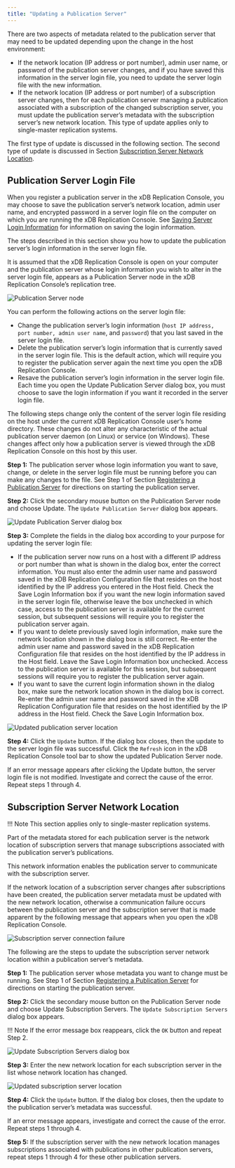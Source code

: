```yaml
---
title: "Updating a Publication Server"
---
```


<div id="updating_publication_server" class="registered_link"></div>

There are two aspects of metadata related to the publication server that may need to be updated depending upon the change in the host environment:

-   If the network location (IP address or port number), admin user name, or password of the publication server changes, and if you have saved this information in the server login file, you need to update the server login file with the new information.
-   If the network location (IP address or port number) of a subscription server changes, then for each publication server managing a publication associated with a subscription of the changed subscription server, you must update the publication server’s metadata with the subscription server’s new network location. This type of update applies only to single-master replication systems.

The first type of update is discussed in the following section. The second type of update is discussed in Section [Subscription Server Network Location](#sub_server_network_loc).

## Publication Server Login File

When you register a publication server in the xDB Replication Console, you may choose to save the publication server’s network location, admin user name, and encrypted password in a server login file on the computer on which you are running the xDB Replication Console. See [Saving Server Login Information](../../04_intro_xdb_console/#saving_server_login_info) for information on saving the login information.

The steps described in this section show you how to update the publication server’s login information in the server login file.

It is assumed that the xDB Replication Console is open on your computer and the publication server whose login information you wish to alter in the server login file, appears as a Publication Server node in the xDB Replication Console’s replication tree.

![Publication Server node](../../images/image236.png)

You can perform the following actions on the server login file:

-   Change the publication server’s login information (`host IP address, port number, admin user name`, and `password`) that you last saved in the server login file.
-   Delete the publication server’s login information that is currently saved in the server login file. This is the default action, which will require you to register the publication server again the next time you open the xDB Replication Console.
-   Resave the publication server’s login information in the server login file. Each time you open the Update Publication Server dialog box, you must choose to save the login information if you want it recorded in the server login file.

The following steps change only the content of the server login file residing on the host under the current xDB Replication Console user’s home directory. These changes do not alter any characteristic of the actual publication server daemon (on Linux) or service (on Windows). These changes affect only how a publication server is viewed through the xDB Replication Console on this host by this user.

**Step 1:** The publication server whose login information you want to save, change, or delete in the server login file must be running before you can make any changes to the file. See Step 1 of Section [Registering a Publication Server](../../05_smr_operation/02_creating_publication/01_registering_publication_server/#registering_publication_server) for directions on starting the publication server.

**Step 2:** Click the secondary mouse button on the Publication Server node and choose Update. The `Update Publication Server` dialog box appears.

![Update Publication Server dialog box](../../images/image237.png)

**Step 3:** Complete the fields in the dialog box according to your purpose for updating the server login file:

-   If the publication server now runs on a host with a different IP address or port number than what is shown in the dialog box, enter the correct information. You must also enter the admin user name and password saved in the xDB Replication Configuration file that resides on the host identified by the IP address you entered in the Host field. Check the Save Login Information box if you want the new login information saved in the server login file, otherwise leave the box unchecked in which case, access to the publication server is available for the current session, but subsequent sessions will require you to register the publication server again.
-   If you want to delete previously saved login information, make sure the network location shown in the dialog box is still correct. Re-enter the admin user name and password saved in the xDB Replication Configuration file that resides on the host identified by the IP address in the Host field. Leave the Save Login Information box unchecked. Access to the publication server is available for this session, but subsequent sessions will require you to register the publication server again.
-   If you want to save the current login information shown in the dialog box, make sure the network location shown in the dialog box is correct. Re-enter the admin user name and password saved in the xDB Replication Configuration file that resides on the host identified by the IP address in the Host field. Check the Save Login Information box.

![Updated publication server location](../../images/image238.png)

**Step 4:** Click the `Update` button. If the dialog box closes, then the update to the server login file was successful. Click the `Refresh` icon in the xDB Replication Console tool bar to show the updated Publication Server node.

If an error message appears after clicking the Update button, the server login file is not modified. Investigate and correct the cause of the error. Repeat steps 1 through 4.

<div id="sub_server_network_loc" class="registered_link"></div>

## Subscription Server Network Location

!!! Note
    This section applies only to single-master replication systems.

Part of the metadata stored for each publication server is the network location of subscription servers that manage subscriptions associated with the publication server’s publications.

This network information enables the publication server to communicate with the subscription server.

If the network location of a subscription server changes after subscriptions have been created, the publication server metadata must be updated with the new network location, otherwise a communication failure occurs between the publication server and the subscription server that is made apparent by the following message that appears when you open the xDB Replication Console.

![Subscription server connection failure](../../images/image239.png)

The following are the steps to update the subscription server network location within a publication server’s metadata.

**Step 1:** The publication server whose metadata you want to change must be running. See Step 1 of Section [Registering a Publication Server](../../05_smr_operation/02_creating_publication/01_registering_publication_server/#registering_publication_server) for directions on starting the publication server.

**Step 2:** Click the secondary mouse button on the Publication Server node and choose Update Subscription Servers. The `Update Subscription Servers` dialog box appears.

!!! Note
    If the error message box reappears, click the `OK` button and repeat Step 2.

![Update Subscription Servers dialog box](../../images/image240.png)

**Step 3:** Enter the new network location for each subscription server in the list whose network location has changed.

![Updated subscription server location](../../images/image241.png)

**Step 4:** Click the `Update` button. If the dialog box closes, then the update to the publication server’s metadata was successful.

If an error message appears, investigate and correct the cause of the error. Repeat steps 1 through 4.

**Step 5:** If the subscription server with the new network location manages subscriptions associated with publications in other publication servers, repeat steps 1 through 4 for these other publication servers.
